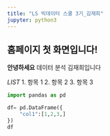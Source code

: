 ```yaml
---
title: "LS 빅데이터 스쿨 3기_김재희"
jupyter: python3
---
```


## 홈페이지 첫 화면입니다!

**안녕하세요**
데이터 분석 김재희입니다

*LIST*
1. 항목 1
2. 항목 2
3. 항목 3

```python
import pandas as pd

df= pd.DataFrame({
    "col1":[1,2,3,]
})
df
```

